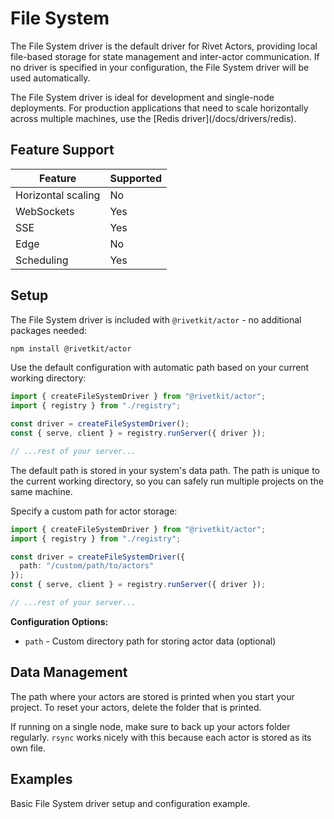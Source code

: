 # File System

The File System driver is the default driver for Rivet Actors, providing local file-based storage for state management and inter-actor communication. If no driver is specified in your configuration, the File System driver will be used automatically.

<Info>
The File System driver is ideal for development and single-node deployments. For production applications that need to scale horizontally across multiple machines, use the [Redis driver](/docs/drivers/redis).
</Info>

## Feature Support

| Feature | Supported |
| --- | --- |
| Horizontal scaling | No |
| WebSockets | Yes |
| SSE | Yes |
| Edge | No |
| Scheduling | Yes |

## Setup

<Steps>
<Step title="Install packages">

The File System driver is included with `@rivetkit/actor` - no additional packages needed:

```bash
npm install @rivetkit/actor
```

</Step>

<Step title="Configure the driver">

<Tabs>
<Tab title="Default Configuration">

Use the default configuration with automatic path based on your current working directory:

```typescript {{"title":"server.ts"}}
import { createFileSystemDriver } from "@rivetkit/actor";
import { registry } from "./registry";

const driver = createFileSystemDriver();
const { serve, client } = registry.runServer({ driver });

// ...rest of your server...
```

The default path is stored in your system's data path. The path is unique to the current working directory, so you can safely run multiple projects on the same machine.

</Tab>

<Tab title="Custom Path">

Specify a custom path for actor storage:

```typescript {{"title":"server.ts"}}
import { createFileSystemDriver } from "@rivetkit/actor";
import { registry } from "./registry";

const driver = createFileSystemDriver({
  path: "/custom/path/to/actors"
});
const { serve, client } = registry.runServer({ driver });

// ...rest of your server...
```

**Configuration Options:**

- `path` - Custom directory path for storing actor data (optional)

</Tab>
</Tabs>

</Step>
</Steps>

## Data Management

The path where your actors are stored is printed when you start your project. To reset your actors, delete the folder that is printed.

If running on a single node, make sure to back up your actors folder regularly. `rsync` works nicely with this because each actor is stored as its own file.

## Examples

<CardGroup>
<Card title="Basic File System" href="https://github.com/rivet-gg/rivetkit/tree/main/examples/basic" target="_blank">
Basic File System driver setup and configuration example.
</Card>
</CardGroup>
